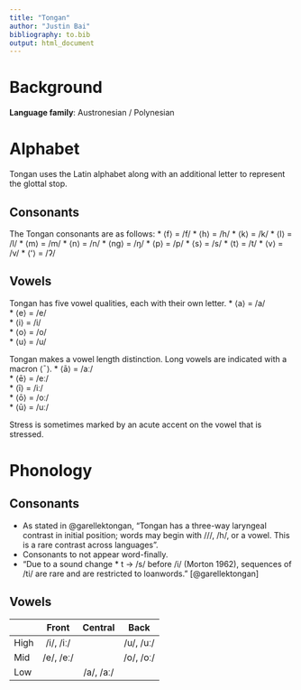 ---
title: "Tongan"
author: "Justin Bai"
bibliography: to.bib
output: html_document
---
# Background
**Language family**: Austronesian / Polynesian


# Alphabet
Tongan uses the Latin alphabet along with an additional letter to represent the glottal stop.

## Consonants
The Tongan consonants are as follows:
* ⟨f⟩ = /f/
* ⟨h⟩ = /h/
* ⟨k⟩ = /k/
* ⟨l⟩ = /l/
* ⟨m⟩ = /m/
* ⟨n⟩ = /n/
* ⟨ng⟩ = /ŋ/
* ⟨p⟩ = /p/
* ⟨s⟩ = /s/
* ⟨t⟩ = /t/
* ⟨v⟩ = /v/
* ⟨ʻ⟩ = /ʔ/  

## Vowels
Tongan has five vowel qualities, each with their own letter.
* ⟨a⟩ = /a/  
* ⟨e⟩ = /e/  
* ⟨i⟩ = /i/  
* ⟨o⟩ = /o/  
* ⟨u⟩ = /u/  

Tongan makes a vowel length distinction. Long vowels are indicated with a macron ⟨¯⟩.
* ⟨ā⟩ = /aː/  
* ⟨ē⟩ = /eː/  
* ⟨ī⟩ = /iː/  
* ⟨ō⟩ = /oː/  
* ⟨ū⟩ = /uː/

Stress is sometimes marked by an acute accent on the vowel that is stressed.

# Phonology
## Consonants
* As stated in @garellektongan, "Tongan has a three-way laryngeal contrast in initial position; words may begin with
///, /h/, or a vowel. This is a rare contrast across languages".
* Consonants to not appear word-finally.
* "Due to a sound change * t → /s/ before /i/ (Morton 1962), sequences of /ti/ are rare and are restricted to loanwords." [@garellektongan]

## Vowels
|      |   Front   |  Central  |    Back   |
|------|:---------:|:---------:|:---------:|
| High | /i/, /iː/ |           | /u/, /uː/ |
| Mid  | /e/, /eː/ |           | /o/, /oː/ |
| Low  |           | /a/, /aː/ |           ‍|
